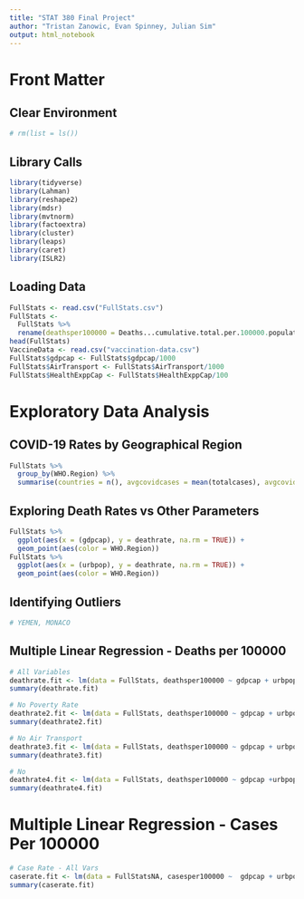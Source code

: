```yaml
---
title: "STAT 380 Final Project"
author: "Tristan Zanowic, Evan Spinney, Julian Sim"
output: html_notebook
---
```


# Front Matter

## Clear Environment
```r
# rm(list = ls())
```

## Library Calls
```r
library(tidyverse)
library(Lahman)
library(reshape2)
library(mdsr)
library(mvtnorm)
library(factoextra)
library(cluster)
library(leaps)
library(caret)
library(ISLR2)
```

## Loading Data
```r
FullStats <- read.csv("FullStats.csv")
FullStats <-
  FullStats %>%
  rename(deathsper100000 = Deaths...cumulative.total.per.100000.population, casesper100000 = Cases...cumulative.total.per.100000.population)
head(FullStats)
VaccineData <- read.csv("vaccination-data.csv")
FullStats$gdpcap <- FullStats$gdpcap/1000
FullStats$AirTransport <- FullStats$AirTransport/1000
FullStats$HealthExppCap <- FullStats$HealthExppCap/100
```



# Exploratory Data Analysis

## COVID-19 Rates by Geographical Region
```r
FullStats %>%
  group_by(WHO.Region) %>%
  summarise(countries = n(), avgcovidcases = mean(totalcases), avgcoviddeaths = mean(totaldeaths), deathrate = (avgcoviddeaths/avgcovidcases))
```

## Exploring Death Rates vs Other Parameters
```r
FullStats %>%
  ggplot(aes(x = (gdpcap), y = deathrate, na.rm = TRUE)) +
  geom_point(aes(color = WHO.Region)) 
FullStats %>%
  ggplot(aes(x = (urbpop), y = deathrate, na.rm = TRUE)) +
  geom_point(aes(color = WHO.Region)) 
```

## Identifying Outliers

```r
# YEMEN, MONACO
```

## Multiple Linear Regression - Deaths per 100000

```r
# All Variables
deathrate.fit <- lm(data = FullStats, deathsper100000 ~ gdpcap + urbpop + HealthExppCap + AirTransport + AgeDependancy + MilitaryEx + HospitalBeds + PovertyRate, na.rm = TRUE)
summary(deathrate.fit)

# No Poverty Rate
deathrate2.fit <- lm(data = FullStats, deathsper100000 ~ gdpcap + urbpop + HealthExppCap + AirTransport + AgeDependancy + MilitaryEx + HospitalBeds, na.rm = TRUE)
summary(deathrate2.fit)

# No Air Transport
deathrate3.fit <- lm(data = FullStats, deathsper100000 ~ gdpcap + urbpop + HealthExppCap + AgeDependancy + MilitaryEx + HospitalBeds, na.rm = TRUE)
summary(deathrate3.fit)

# No 
deathrate4.fit <- lm(data = FullStats, deathsper100000 ~ gdpcap +urbpop + HealthExppCap + AgeDependancy + HospitalBeds, na.rm = TRUE)
summary(deathrate4.fit)
```

# Multiple Linear Regression - Cases Per 100000
```r
# Case Rate - All Vars
caserate.fit <- lm(data = FullStatsNA, casesper100000 ~  gdpcap + urbpop + HealthExppCap + AirTransport + AgeDependancy + MilitaryEx + HospitalBeds + PovertyRate, na.rm = TRUE)
summary(caserate.fit)



```